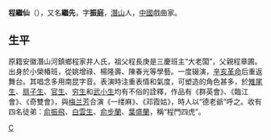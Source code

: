 '''程繼仙'''（{{bd|1875年||1944年||catIdx=C程}}），又名'''繼先'''，字'''振庭'''，[[潛山|潛山]]人，[[中國|中國]]戲曲家。
==生平==
原籍安徽潛山河鎮鄉程家井人氏，祖父程長庚是三慶班主“大老闆”，父親程章圃。出身於小榮椿班，從姚增祿、楊隆壽、陳春光等學藝。一度辍演，[[辛亥革命|辛亥革命]]后重返舞台。其唱念多用南昆字音。表演時注重表情和氣度，可塑造的角色甚多，於[[雉尾生|雉尾生]]、[[扇子生|扇子生]]、[[官生|官生]]、[[穷生|穷生]]和[[武小生|武小生]]均有不俗的詮釋，作品有《群英會》、《臨江會》、《奇雙會》，與[[梅兰芳|梅兰芳]]合演《一缕麻》、《邓霞姑》，時人以“德老爺”呼之。收有四名徒弟：[[俞振飛|俞振飛]]、[[白雲生|白雲生]]、[[俞步蘭|俞步蘭]]、[[葉盛蘭|葉盛蘭]]，稱“程門四虎”。

[[Category:昆曲演员|C]]